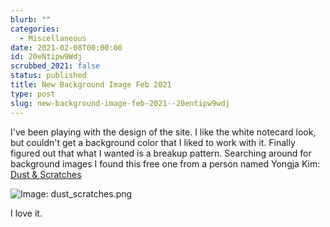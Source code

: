 ```yaml
---
blurb: ""
categories:
  - Miscellaneous
date: 2021-02-08T00:00:00
id: 20eNtipw9Wdj
scrubbed_2021: false
status: published
title: New Background Image Feb 2021
type: post
slug: new-background-image-feb-2021--20entipw9wdj
---
```


I've been playing with the design of the site. I like the white notecard look, but couldn't get a background color that I liked to work with it. Finally figured out that what I wanted is a breakup pattern. Searching around for background images I found this free one from a person named Yongja Kim: [Dust & Scratches](https://www.toptal.com/designers/subtlepatterns/dust-scratches/)

![Image: dust_scratches.png](/dust_scratches.png)

I love it.